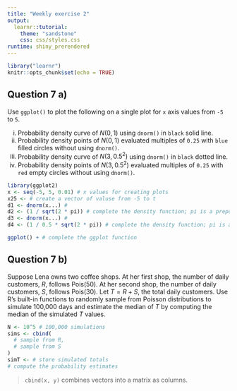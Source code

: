 ```yaml
---
title: "Weekly exercise 2"
output: 
  learnr::tutorial:
    theme: "sandstone"
    css: css/styles.css
runtime: shiny_prerendered
---
```



```r
library("learnr")
knitr::opts_chunk$set(echo = TRUE)
```

## Question 7 a)

Use `ggplot()` to plot the following on a single plot for `x` axis values from `-5` to `5`.

i. Probability density curve of $N(0,1)$ using `dnorm()` in `black`
solid line.
ii. Probability density points of $N(0,1)$ evaluated multiples of `0.25`
with `blue` filled circles without using `dnorm()`.
iii. Probability density curve of $N(3,0.5^2)$ using `dnorm()` in `black`
dotted line.
iv. Probability density points of $N(3,0.5^2)$ evaluated multiples of `0.25`
with `red` empty circles without using `dnorm()`.

```r
library(ggplot2)
x <- seq(-5, 5, 0.01) # x values for creating plots
x25 <- # create a vector of valuse from -5 to t
d1 <- dnorm(x...) # 
d2 <- (1 / sqrt(2 * pi)) # complete the density function; pi is a prepopulated constant
d3 <- dnorm(x...) #
d4 <- (1 / 0.5 * sqrt(2 * pi)) # complete the density function; pi is a prepopulated constant

ggplot() + # complete the ggplot function
```


## Question 7 b)

Suppose Lena owns two coffee shops. At her first shop, the number of daily
customers, $R$, follows $\text{Pois}(50)$. At her second shop, the number of
daily customers, $S$, follows $\text{Pois}(30)$. Let $T=R+S$, the total daily
customers. Use R's built-in functions to randomly sample from Poisson distributions
to simulate 100,000 days and estimate the median of $T$ by computing the median
of the simulated $T$ values.

```r
N <- 10^5 # 100,000 simulations
sims <- cbind(
  # sample from R,
  # sample from S
)
simT <- # store simulated totals
# compute the probability estimates
```

> `cbind(x, y)` combines vectors into a matrix as columns.

